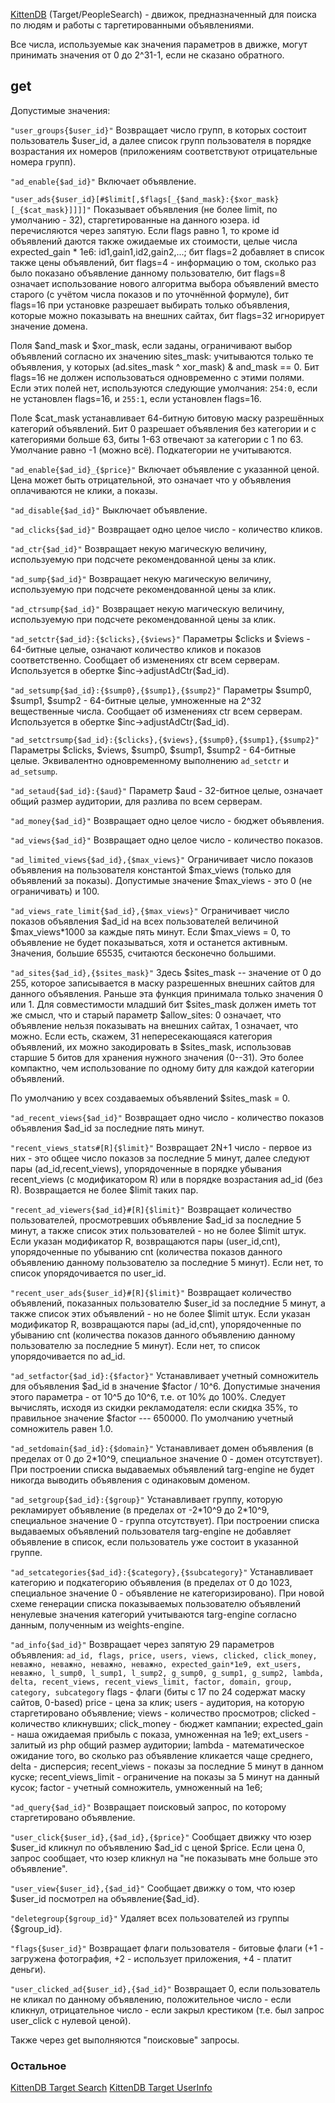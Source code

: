 [[KittenDB]] (Target/PeopleSearch) - движок, предназначенный для поиска по людям и работы с таргетированными объявлениями.

Все числа, используемые как значения параметров в движке, могут принимать значения от 0 до 2^31-1, если не сказано обратного. 

==get==
Допустимые значения:

<code>"user_groups{$user_id}"</code>
Возвращает число групп, в которых состоит пользователь $user_id, а далее список групп пользователя в порядке возрастания их номеров (приложениям соответствуют отрицательные номера групп).

<code>"ad_enable{$ad_id}"</code>
Включает объявление.

<code>"user_ads{$user_id}[#$limit[,$flags[_{$and_mask}:{$xor_mask}[_{$cat_mask}]]]]"</code>
Показывает объявления (не более limit, по умолчанию - 32), старгетированные на данного юзера. id перечисляются через запятую. Если flags равно 1, то кроме id объявлений даются также ожидаемые их стоимости, целые числа expected_gain * 1e6: id1,gain1,id2,gain2,...; бит flags=2 добавляет в список также цены объявлений, бит flags=4 - информацию о том, сколько раз было показано объявление данному пользователю, бит flags=8 означает использование нового алгоритма выбора объявлений вместо старого (с учётом числа показов и по уточнённой формуле), бит flags=16 при установке разрешает выбирать только объявления, которые можно показывать на внешних сайтах, бит flags=32 игнорирует значение домена.

Поля $and_mask и $xor_mask, если заданы, ограничивают выбор объявлений согласно их значению sites_mask: учитываются только те объявления, у которых (ad.sites_mask ^ xor_mask) & and_mask == 0.
Бит flags=16 не должен использоваться одновременно с этими полями. Если этих полей нет, используются следующие умолчания: <tt>254:0</tt>, если не установлен flags=16, и <tt>255:1</tt>, если установлен flags=16.

Поле $cat_mask устанавливает 64-битную битовую маску разрешённых категорий объявлений. Бит 0 разрешает объявления без категории и с категориями больше 63, биты 1-63 отвечают за категории с 1 по 63. Умолчание равно -1 (можно всё). Подкатегории не учитываются.

<code>"ad_enable{$ad_id}_{$price}"</code>
Включает объявление с указанной ценой.  Цена может быть отрицательной, это означает что у объявления оплачиваются не клики, а показы.

<code>"ad_disable{$ad_id}"</code>
Выключает объявление.

<code>"ad_clicks{$ad_id}"</code>
Возвращает одно целое число - количество кликов.

<code>"ad_ctr{$ad_id}"</code>
Возвращает некую магическую величину, используемую при подсчете рекомендованной цены за клик.

<code>"ad_sump{$ad_id}"</code>
Возвращает некую магическую величину, используемую при подсчете рекомендованной цены за клик.

<code>"ad_ctrsump{$ad_id}"</code>
Возвращает некую магическую величину, используемую при подсчете рекомендованной цены за клик.

<code>"ad_setctr{$ad_id}:{$clicks},{$views}"</code>
Параметры $clicks и $views - 64-битные целые, означают количество кликов и показов соответственно. Сообщает об изменениях ctr всем серверам. Используется в обертке $inc->adjustAdCtr($ad_id).

<code>"ad_setsump{$ad_id}:{$sump0},{$sump1},{$sump2}"</code>
Параметры $sump0, $sump1, $sump2 - 64-битные целые, умноженные на 2^32 вещественные числа. Сообщает об изменениях ctr всем серверам. Используется в обертке $inc->adjustAdCtr($ad_id).

<code>"ad_setctrsump{$ad_id}:{$clicks},{$views},{$sump0},{$sump1},{$sump2}"</code>
Параметры $clicks, $views, $sump0, $sump1, $sump2 - 64-битные целые. Эквивалентно одновременному выполнению <code>ad_setctr</code> и <code>ad_setsump</code>.

<code>"ad_setaud{$ad_id}:{$aud}"</code>
Параметр $aud - 32-битное целые, означает общий размер аудитории, для разлива по всем серверам.

<code>"ad_money{$ad_id}"</code>
Возвращает одно целое число - бюджет объявления.

<code>"ad_views{$ad_id}"</code>
Возвращает одно целое число - количество показов.

<code>"ad_limited_views{$ad_id},{$max_views}"</code>
Ограничивает число показов объявления на пользователя константой $max_views (только для объявлений за показы). Допустимые значение $max_views - это 0 (не ограничивать) и 100.

<code>"ad_views_rate_limit{$ad_id},{$max_views}"</code>
Ограничивает число показов объявления $ad_id на всех пользователей величиной $max_views*1000 за каждые пять минут. Если $max_views = 0, то объявление не будет показываться, хотя и останется активным. Значения, большие 65535, считаются бесконечно большими.

<code>"ad_sites{$ad_id},{$sites_mask}"</code>
Здесь $sites_mask -- значение от 0 до 255, которое записывается в маску разрешенных внешних сайтов для данного объявления. Раньше эта функция принимала только значения 0 или 1. Для совместимости младший бит $sites_mask должен иметь тот же смысл, что и старый параметр $allow_sites: 0 означает, что объявление нельзя показывать на внешних сайтах, 1 означает, что можно. Если есть, скажем, 31 непересекающаяся категория объявлений, их можно закодировать в $sites_mask, использовав старшие 5 битов для хранения нужного значения (0--31). Это более компактно, чем использование по одному биту для каждой категории объявлений. 

По умолчанию у всех создаваемых объявлений $sites_mask = 0.

<code>"ad_recent_views{$ad_id}"</code>
Возвращает одно число - количество показов объявления $ad_id за последние пять минут.

<code>"recent_views_stats#[R]{$limit}"</code>
Возвращает 2N+1 число - первое из них - это общее число показов за последние 5 минут, далее следуют пары (ad_id,recent_views), упорядоченные в порядке убывания recent_views (с модификатором R) или в порядке возрастания ad_id (без R). Возвращается не более $limit таких пар.

<code>"recent_ad_viewers{$ad_id}#[R]{$limit}"</code>
Возвращает количество пользователей, просмотревших объявление $ad_id за последние 5 минут, а также список этих пользователей - но не более $limit штук. Если указан модификатор R, возвращаются пары (user_id,cnt), упорядоченные по убыванию cnt (количества показов данного объявлению данному пользователю за последние 5 минут). Если нет, то список упорядочивается по user_id.

<code>"recent_user_ads{$user_id}#[R]{$limit}"</code>
Возвращает количество объявлений, показанных пользователю $user_id за последние 5 минут, а также список этих объявлений - но не более $limit штук. Если указан модификатор R, возвращаются пары (ad_id,cnt), упорядоченные по убыванию cnt (количества показов данного объявлению данному пользователю за последние 5 минут). Если нет, то список упорядочивается по ad_id.

<code>"ad_setfactor{$ad_id}:{$factor}"</code>
Устанавливает учетный сомножитель для объявления $ad_id в значение $factor / 10^6. Допустимые значения этого параметра - от 10^5 до 10^6, т.е. от 10% до 100%. Следует вычислять, исходя из скидки рекламодателя: если скидка 35%, то правильное значение $factor --- 650000. По умолчанию учетный сомножитель равен 1.0.

<code>"ad_setdomain{$ad_id}:{$domain}"</code>
Устанавливает домен объявления (в пределах от 0 до 2*10^9, специальное значение 0 - домен отсутствует). При построении списка выдаваемых объявлений targ-engine не будет никогда выводить объявления с одинаковым доменом.

<code>"ad_setgroup{$ad_id}:{$group}"</code>
Устанавливает группу, которую рекламирует объявление (в пределах от -2*10^9 до 2*10^9, специальное значение 0 - группа отсутствует). При построении списка выдаваемых объявлений пользователя targ-engine не добавляет объявление в список, если пользователь уже состоит в указанной группе.

<code>"ad_setcategories{$ad_id}:{$category},{$subcategory}"</code>
Устанавливает категорию и подкатегорию объявления (в пределах от 0 до 1023, специальное значение 0 - объявление не категоризировано). При новой схеме генерации списка показываемых пользователю объявлений ненулевые значения категорий учитываются targ-engine согласно данным, полученным из weights-engine.

<code>"ad_info{$ad_id}"</code>
Возвращает через запятую 29 параметров объявления: <code> ad_id, flags, price, users, views, clicked, click_money, неважно, неважно, неважно, неважно, expected_gain*1e9, ext_users, неважно, l_sump0, l_sump1, l_sump2, g_sump0, g_sump1, g_sump2, lambda, delta, recent_views, recent_views_limit, factor, domain, group, category, subcategory</code>
flags - флаги (биты с 17 по 24 содержат маску сайтов, 0-based)
price - цена за клик;
users - аудитория, на которую старгетировано объявление;
views - количество просмотров;
clicked - количество кликнувших;
click_money - бюджет кампании;
expected_gain - наша ожидаемая прибыль с показа, умноженная на 1е9;
ext_users - залитый из php общий размер аудитории;
lambda - математическое ожидание того, во сколько раз объявление кликается чаще среднего, delta - дисперсия;
recent_views - показы за последние 5 минут в данном куске;
recent_views_limit - ограничение на показы за 5 минут на данный кусок;
factor - учетный сомножитель, умноженный на 1e6;

<code>"ad_query{$ad_id}"</code>
Возвращает поисковый запрос, по которому старгетировано объявление.

<code>"user_click{$user_id},{$ad_id},{$price}"</code>
Сообщает движку что юзер $user_id кликнул по объявлению $ad_id с ценой $price.
Если цена 0, запрос сообщает, что юзер кликнул на "не показывать мне больше это объявление".

<code>"user_view{$user_id},{$ad_id}"</code>
Сообщает движку о том, что юзер $user_id посмотрел на объявление{$ad_id}.

<code>"deletegroup{$group_id}"</code>
Удаляет всех пользователей из группы {$group_id}.

<code>"flags{$user_id}"</code>
Возвращает флаги пользователя - битовые флаги (+1 - загружена фотография, +2 - использует приложения, +4 - платит деньги).

<code>"user_clicked_ad{$user_id},{$ad_id}"</code>
Возвращает 0, если пользователь не кликал по данному объявлению, положительное число - если кликнул, отрицательное число - если закрыл крестиком (т.е. был запрос user_click с нулевой ценой).

Также через get выполняются "поисковые" запросы.

===Остальное===

[[KittenDB Target Search]]
[[KittenDB Target UserInfo]]
